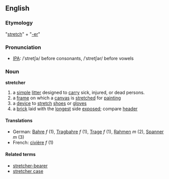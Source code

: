 ==English==
===Etymology===
"[[stretch]]" + "[[-er]]"
===Pronunciation===
*[[IPA]]: /ˈstretʃə/ before consonants, /ˈstretʃər/ before vowels
===Noun===
'''stretcher'''
# a [[simple]] [[litter]] designed to [[carry]] sick, injured, or dead persons.
# a [[frame]] on which a [[canvas]] is [[stretch]]ed for [[paint]]ing
# a [[device]] to [[stretch]] [[shoe]]s or [[glove]]s
# a [[brick]] laid with the [[longest]] side [[exposed]]; compare [[header]]
====Translations====
*German: [[Bahre]] ''f'' (1), [[Tragbahre]] ''f'' (1), [[Trage]] ''f'' (1), [[Rahmen]] ''m'' (2), [[Spanner]] ''m'' (3)
*French: [[civière]] ''f'' (1)

====Related terms====
*[[stretcher-bearer]]
*[[stretcher case]]